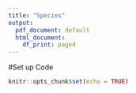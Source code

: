 ```yaml
---
title: "Species"
output:
  pdf_document: default
  html_document:
    df_print: paged
---
```


#Set up Code

```r
knitr::opts_chunk$set(echo = TRUE)
```


